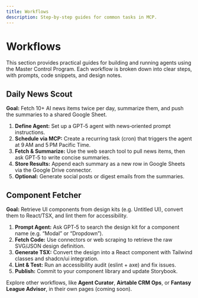 ```yaml
---
title: Workflows
description: Step‑by‑step guides for common tasks in MCP.
---
```


# Workflows

This section provides practical guides for building and running agents using the Master Control Program. Each workflow is broken down into clear steps, with prompts, code snippets, and design notes.

## Daily News Scout

**Goal:** Fetch 10+ AI news items twice per day, summarize them, and push the summaries to a shared Google Sheet.

1. **Define Agent:** Set up a GPT‑5 agent with news‑oriented prompt instructions.
2. **Schedule via MCP:** Create a recurring task (cron) that triggers the agent at 9 AM and 5 PM Pacific Time.
3. **Fetch & Summarize:** Use the web search tool to pull news items, then ask GPT‑5 to write concise summaries.
4. **Store Results:** Append each summary as a new row in Google Sheets via the Google Drive connector.
5. **Optional:** Generate social posts or digest emails from the summaries.

## Component Fetcher

**Goal:** Retrieve UI components from design kits (e.g. Untitled UI), convert them to React/TSX, and lint them for accessibility.

1. **Prompt Agent:** Ask GPT‑5 to search the design kit for a component name (e.g. “Modal” or “Dropdown”).
2. **Fetch Code:** Use connectors or web scraping to retrieve the raw SVG/JSON design definition.
3. **Generate TSX:** Convert the design into a React component with Tailwind classes and shadcn/ui integration.
4. **Lint & Test:** Run an accessibility audit (eslint + axe) and fix issues.
5. **Publish:** Commit to your component library and update Storybook.

Explore other workflows, like **Agent Curator**, **Airtable CRM Ops**, or **Fantasy League Advisor**, in their own pages (coming soon).
